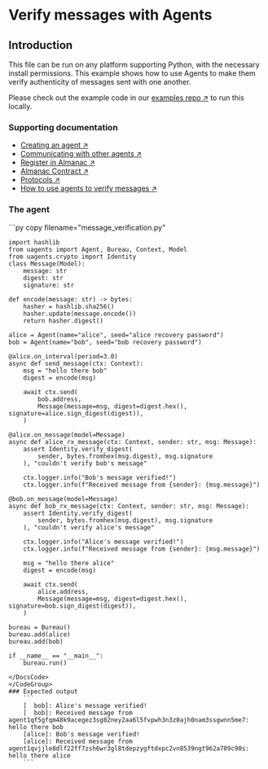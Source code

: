 
# Verify messages with Agents

## Introduction

This file can be run on any platform supporting Python, with the necessary install permissions.
This example shows how to use Agents to make them verify authenticity of messages sent with one another.

Please check out the example code in our [examples repo ↗️](https://github.com/fetchai/uAgent-Examples/blob/main/1-uagents/examples/intermediate/verify-messages/message_verification.py) to run this locally.

### Supporting documentation

- [Creating an agent ↗️](/guides/agents/create-a-uagent)
- [Communicating with other agents ↗️](/guides/agents/communicating-with-other-agents)
- [Register in Almanac ↗️](/guides/agents/register-in-almanac)
- [Almanac Contract ↗️](/references/contracts/uagents-almanac/almanac-overview)
- [Protocols ↗️](/references/uagents/uagents-protocols/agent-protocols)
- [How to use agents to verify messages ↗️](/guides/agents/advanced/message-verification)

### The agent

<GithubCodeSegment digest="61fd20532834d65883ef86a73d708f4c">
    <CodeSegment
        path="https://github.com/fetchai/uAgent-Examples/blob/main/1-uagents/examples/intermediate/verify-messages/message_verification.py"
        lineStart={1}
        lineEnd={58}
        hosted={true}
    />
</GithubCodeSegment>
<CodeGroup dynamic hasCopy isLocalHostedFile digest='61fd20532834d65883ef86a73d708f4c'>

<DocsCode local={true}>
	```py copy filename="message_verification.py"

	import hashlib
	from uagents import Agent, Bureau, Context, Model
	from uagents.crypto import Identity
	class Message(Model):
	    message: str
	    digest: str
	    signature: str
	 
	def encode(message: str) -> bytes:
	    hasher = hashlib.sha256()
	    hasher.update(message.encode())
	    return hasher.digest()
	 
	alice = Agent(name="alice", seed="alice recovery password")
	bob = Agent(name="bob", seed="bob recovery password")
	 
	@alice.on_interval(period=3.0)
	async def send_message(ctx: Context):
	    msg = "hello there bob"
	    digest = encode(msg)
	 
	    await ctx.send(
	        bob.address,
	        Message(message=msg, digest=digest.hex(), signature=alice.sign_digest(digest)),
	    )
	 
	@alice.on_message(model=Message)
	async def alice_rx_message(ctx: Context, sender: str, msg: Message):
	    assert Identity.verify_digest(
	        sender, bytes.fromhex(msg.digest), msg.signature
	    ), "couldn't verify bob's message"
	 
	    ctx.logger.info("Bob's message verified!")
	    ctx.logger.info(f"Received message from {sender}: {msg.message}")
	 
	@bob.on_message(model=Message)
	async def bob_rx_message(ctx: Context, sender: str, msg: Message):
	    assert Identity.verify_digest(
	        sender, bytes.fromhex(msg.digest), msg.signature
	    ), "couldn't verify alice's message"
	 
	    ctx.logger.info("Alice's message verified!")
	    ctx.logger.info(f"Received message from {sender}: {msg.message}")
	 
	    msg = "hello there alice"
	    digest = encode(msg)
	 
	    await ctx.send(
	        alice.address,
	        Message(message=msg, digest=digest.hex(), signature=bob.sign_digest(digest)),
	    )
	 
	bureau = Bureau()
	bureau.add(alice)
	bureau.add(bob)
	 
	if __name__ == "__main__":
	    bureau.run()

```
</DocsCode>
</CodeGroup>
### Expected output
    ```
    [  bob]: Alice's message verified!
    [  bob]: Received message from agent1qf5gfqm48k9acegez3sg82ney2aa6l5fvpwh3n3z0ajh0nam3ssgwnn5me7: hello there bob
    [alice]: Bob's message verified!
    [alice]: Received message from agent1qvjjle8dlf22ff7zsh6wr3gl8tdepzygftdxpc2vn8539ngt962a709c90s: hello there alice
    ```